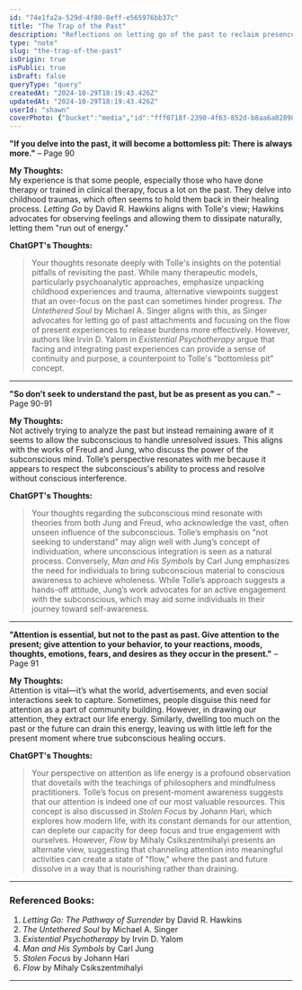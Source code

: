 ```yaml
---
id: "74e1fa2a-529d-4f80-8eff-e565976bb37c"
title: "The Trap of the Past"
description: "Reflections on letting go of the past to reclaim presence and energy. This is a reading note from The Power of Now by Eckhart Tolle, covering insights from pages 90-91."
type: "note"
slug: "the-trap-of-the-past"
isOrigin: true
isPublic: true
isDraft: false
queryType: "query"
createdAt: "2024-10-29T18:19:43.426Z"
updatedAt: "2024-10-29T18:19:43.426Z"
userId: "shawn"
coverPhoto: {"bucket":"media","id":"fff0718f-2390-4f63-852d-b8aa6a028984","path":"fff0718f-2390-4f63-852d-b8aa6a028984.jpeg","url":"https://files.oaiusercontent.com/file-HEMAv5LDn0cPBfycK7QgczFm?se=2024-10-29T13%3A24%3A40Z&sp=r&sv=2024-08-04&sr=b&rscc=max-age%3D299%2C%20immutable%2C%20private&rscd=attachment%3B%20filename%3DF342F986-226B-448F-9F02-2E8EA220EA1A.jpeg&sig=c2QIVhnyalwN/KTY3uTCN/cNxJvh1AC8ei44HWNAGB0%3D","alt":"F342F986-226B-448F-9F02-2E8EA220EA1A.jpeg","caption":"","category":"default"}
---
```



**"If you delve into the past, it will become a bottomless pit: There is always more."** – Page 90

**My Thoughts:**  
My experience is that some people, especially those who have done therapy or trained in clinical therapy, focus a lot on the past. They delve into childhood traumas, which often seems to hold them back in their healing process. *Letting Go* by David R. Hawkins aligns with Tolle's view; Hawkins advocates for observing feelings and allowing them to dissipate naturally, letting them "run out of energy."

**ChatGPT's Thoughts:**  
> Your thoughts resonate deeply with Tolle's insights on the potential pitfalls of revisiting the past. While many therapeutic models, particularly psychoanalytic approaches, emphasize unpacking childhood experiences and trauma, alternative viewpoints suggest that an over-focus on the past can sometimes hinder progress. *The Untethered Soul* by Michael A. Singer aligns with this, as Singer advocates for letting go of past attachments and focusing on the flow of present experiences to release burdens more effectively. However, authors like Irvin D. Yalom in *Existential Psychotherapy* argue that facing and integrating past experiences can provide a sense of continuity and purpose, a counterpoint to Tolle's "bottomless pit" concept.

---

**"So don’t seek to understand the past, but be as present as you can."** – Page 90-91

**My Thoughts:**  
Not actively trying to analyze the past but instead remaining aware of it seems to allow the subconscious to handle unresolved issues. This aligns with the works of Freud and Jung, who discuss the power of the subconscious mind. Tolle’s perspective resonates with me because it appears to respect the subconscious's ability to process and resolve without conscious interference.

**ChatGPT's Thoughts:**  
> Your thoughts regarding the subconscious mind resonate with theories from both Jung and Freud, who acknowledge the vast, often unseen influence of the subconscious. Tolle’s emphasis on "not seeking to understand" may align well with Jung’s concept of individuation, where unconscious integration is seen as a natural process. Conversely, *Man and His Symbols* by Carl Jung emphasizes the need for individuals to bring subconscious material to conscious awareness to achieve wholeness. While Tolle’s approach suggests a hands-off attitude, Jung’s work advocates for an active engagement with the subconscious, which may aid some individuals in their journey toward self-awareness.

---

**"Attention is essential, but not to the past as past. Give attention to the present; give attention to your behavior, to your reactions, moods, thoughts, emotions, fears, and desires as they occur in the present."** – Page 91

**My Thoughts:**  
Attention is vital—it’s what the world, advertisements, and even social interactions seek to capture. Sometimes, people disguise this need for attention as a part of community building. However, in drawing our attention, they extract our life energy. Similarly, dwelling too much on the past or the future can drain this energy, leaving us with little left for the present moment where true subconscious healing occurs.

**ChatGPT's Thoughts:**  
> Your perspective on attention as life energy is a profound observation that dovetails with the teachings of philosophers and mindfulness practitioners. Tolle’s focus on present-moment awareness suggests that our attention is indeed one of our most valuable resources. This concept is also discussed in *Stolen Focus* by Johann Hari, which explores how modern life, with its constant demands for our attention, can deplete our capacity for deep focus and true engagement with ourselves. However, *Flow* by Mihaly Csikszentmihalyi presents an alternate view, suggesting that channeling attention into meaningful activities can create a state of "flow," where the past and future dissolve in a way that is nourishing rather than draining.

---

### Referenced Books:

1. *Letting Go: The Pathway of Surrender* by David R. Hawkins  
2. *The Untethered Soul* by Michael A. Singer  
3. *Existential Psychotherapy* by Irvin D. Yalom  
4. *Man and His Symbols* by Carl Jung  
5. *Stolen Focus* by Johann Hari  
6. *Flow* by Mihaly Csikszentmihalyi

---
